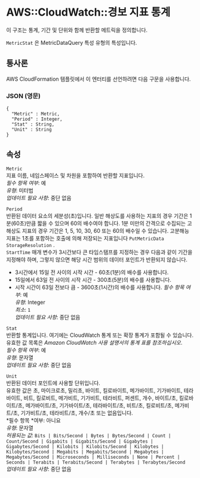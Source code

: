 # AWS::CloudWatch::경보 지표 통계

이 구조는 통계, 기간 및 단위와 함께 반환할 메트릭을 정의합니다.

`MetricStat` 은 MetricDataQuery 특성 유형의 특성입니다.

## 통사론

AWS CloudFormation 템플릿에서 이 엔터티를 선언하려면 다음 구문을 사용합니다.

### JSON (영문)

```
{
  "Metric" : Metric,
  "Period" : Integer,
  "Stat" : String,
  "Unit" : String
}
```

## 속성

`Metric`  
지표 이름, 네임스페이스 및 차원을 포함하여 반환할 지표입니다.  
_필수 항목 여부_: 예  
_유형_: 미터법  
_업데이트 필요 사항_: 중단 없음

`Period`  
반환된 데이터 요소의 세분성(초)입니다. 일반 해상도를 사용하는 지표의 경우 기간은 1분(60초)만큼 짧을 수 있으며 60의 배수여야 합니다. 1분 미만의 간격으로 수집되는 고해상도 지표의 경우 기간은 1, 5, 10, 30, 60 또는 60의 배수일 수 있습니다. 고분해능 지표는 1초를 포함하는 호출에 의해 저장되는 지표입니다 `PutMetricData` `StorageResolution` .  
 `StartTime` 매개 변수가 3시간보다 큰 타임스탬프를 지정하는 경우 다음과 같이 기간을 지정해야 하며, 그렇지 않으면 해당 시간 범위의 데이터 포인트가 반환되지 않습니다.

- 3시간에서 15일 전 사이의 시작 시간 - 60초(1분)의 배수를 사용합니다.
- 15일에서 63일 전 사이의 시작 시간 - 300초(5분)의 배수를 사용합니다.
- 시작 시간이 63일 전보다 큼 - 3600초(1시간)의 배수를 사용합니다.
  _필수 항목 여부_: 예  
  _유형_: Integer  
  _최소_: `1`  
  _업데이트 필요 사항_: 중단 없음

`Stat`  
반환할 통계입니다. 여기에는 CloudWatch 통계 또는 확장 통계가 포함될 수 있습니다. 유효한 값 목록은 _Amazon CloudWatch 사용 설명서의 통계 표를 참조하십시오_.  
_필수 항목 여부_: 예  
_유형_: 문자열  
_업데이트 필요 사항_: 중단 없음

`Unit`  
반환된 데이터 포인트에 사용할 단위입니다.  
유효한 값은 초, 마이크로초, 밀리초, 바이트, 킬로바이트, 메가바이트, 기가바이트, 테라바이트, 비트, 킬로비트, 메가비트, 기가비트, 테라비트, 퍼센트, 개수, 바이트/초, 킬로바이트/초, 메가바이트/초, 기가바이트/초, 테라바이트/초, 비트/초, 킬로비트/초, 메가비트/초, 기가비트/초, 테라비트/초, 개수/초 또는 없음입니다.  
*필수 항목 *여부: 아니요  
_유형_: 문자열  
_허용되는 값_: `Bits | Bits/Second | Bytes | Bytes/Second | Count | Count/Second | Gigabits | Gigabits/Second | Gigabytes | Gigabytes/Second | Kilobits | Kilobits/Second | Kilobytes | Kilobytes/Second | Megabits | Megabits/Second | Megabytes | Megabytes/Second | Microseconds | Milliseconds | None | Percent | Seconds | Terabits | Terabits/Second | Terabytes | Terabytes/Second`  
_업데이트 필요 사항_: 중단 없음
